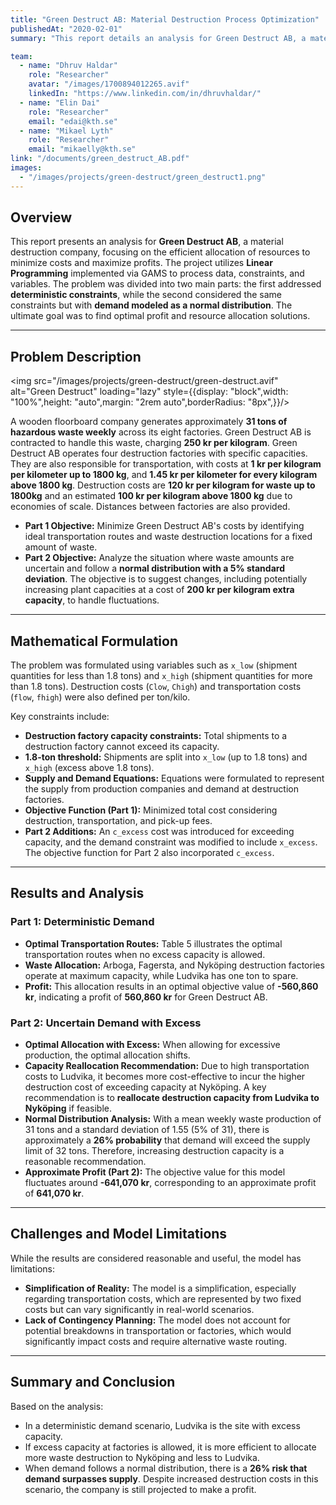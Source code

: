 ```yaml
---
title: "Green Destruct AB: Material Destruction Process Optimization"
publishedAt: "2020-02-01"
summary: "This report details an analysis for Green Destruct AB, a material destruction company, using Linear Programming to optimize resource allocation and minimize costs for hazardous waste management. It explores deterministic and normally distributed demand scenarios."

team:
  - name: "Dhruv Haldar"
    role: "Researcher"
    avatar: "/images/1700894012265.avif"
    linkedIn: "https://www.linkedin.com/in/dhruvhaldar/"
  - name: "Elin Dai"
    role: "Researcher"
    email: "edai@kth.se"
  - name: "Mikael Lyth"
    role: "Researcher"
    email: "mikaelly@kth.se"
link: "/documents/green_destruct_AB.pdf"
images:
  - "/images/projects/green-destruct/green_destruct1.png"
---
```


## Overview

This report presents an analysis for **Green Destruct AB**, a material destruction company, focusing on the efficient allocation of resources to minimize costs and maximize profits. The project utilizes **Linear Programming** implemented via GAMS to process data, constraints, and variables. The problem was divided into two main parts: the first addressed **deterministic constraints**, while the second considered the same constraints but with **demand modeled as a normal distribution**. The ultimate goal was to find optimal profit and resource allocation solutions.

---

## Problem Description

<img src="/images/projects/green-destruct/green-destruct.avif" alt="Green Destruct" loading="lazy" style={{display: "block",width: "100%",height: "auto",margin: "2rem auto",borderRadius: "8px",}}/>

A wooden floorboard company generates approximately **31 tons of hazardous waste weekly** across its eight factories. Green Destruct AB is contracted to handle this waste, charging **250 kr per kilogram**. Green Destruct AB operates four destruction factories with specific capacities. They are also responsible for transportation, with costs at **1 kr per kilogram per kilometer up to 1800 kg**, and **1.45 kr per kilometer for every kilogram above 1800 kg**. Destruction costs are **120 kr per kilogram for waste up to 1800kg** and an estimated **100 kr per kilogram above 1800 kg** due to economies of scale. Distances between factories are also provided.

* **Part 1 Objective:** Minimize Green Destruct AB's costs by identifying ideal transportation routes and waste destruction locations for a fixed amount of waste.
* **Part 2 Objective:** Analyze the situation where waste amounts are uncertain and follow a **normal distribution with a 5% standard deviation**. The objective is to suggest changes, including potentially increasing plant capacities at a cost of **200 kr per kilogram extra capacity**, to handle fluctuations.

---

## Mathematical Formulation

The problem was formulated using variables such as `x_low` (shipment quantities for less than 1.8 tons) and `x_high` (shipment quantities for more than 1.8 tons). Destruction costs (`Clow`, `Chigh`) and transportation costs (`flow`, `fhigh`) were also defined per ton/kilo.

Key constraints include:
* **Destruction factory capacity constraints:** Total shipments to a destruction factory cannot exceed its capacity.
* **1.8-ton threshold:** Shipments are split into `x_low` (up to 1.8 tons) and `x_high` (excess above 1.8 tons).
* **Supply and Demand Equations:** Equations were formulated to represent the supply from production companies and demand at destruction factories.
* **Objective Function (Part 1):** Minimized total cost considering destruction, transportation, and pick-up fees.
* **Part 2 Additions:** An `c_excess` cost was introduced for exceeding capacity, and the demand constraint was modified to include `x_excess`. The objective function for Part 2 also incorporated `c_excess`.

---

## Results and Analysis

### Part 1: Deterministic Demand
* **Optimal Transportation Routes:** Table 5 illustrates the optimal transportation routes when no excess capacity is allowed.
* **Waste Allocation:** Arboga, Fagersta, and Nyköping destruction factories operate at maximum capacity, while Ludvika has one ton to spare.
* **Profit:** This allocation results in an optimal objective value of **-560,860 kr**, indicating a profit of **560,860 kr** for Green Destruct AB.

### Part 2: Uncertain Demand with Excess
* **Optimal Allocation with Excess:** When allowing for excessive production, the optimal allocation shifts.
* **Capacity Reallocation Recommendation:** Due to high transportation costs to Ludvika, it becomes more cost-effective to incur the higher destruction cost of exceeding capacity at Nyköping. A key recommendation is to **reallocate destruction capacity from Ludvika to Nyköping** if feasible.
* **Normal Distribution Analysis:** With a mean weekly waste production of 31 tons and a standard deviation of 1.55 (5% of 31), there is approximately a **26% probability** that demand will exceed the supply limit of 32 tons. Therefore, increasing destruction capacity is a reasonable recommendation.
* **Approximate Profit (Part 2):** The objective value for this model fluctuates around **-641,070 kr**, corresponding to an approximate profit of **641,070 kr**.

---

## Challenges and Model Limitations

While the results are considered reasonable and useful, the model has limitations:
* **Simplification of Reality:** The model is a simplification, especially regarding transportation costs, which are represented by two fixed costs but can vary significantly in real-world scenarios.
* **Lack of Contingency Planning:** The model does not account for potential breakdowns in transportation or factories, which would significantly impact costs and require alternative waste routing.

---

## Summary and Conclusion

Based on the analysis:
* In a deterministic demand scenario, Ludvika is the site with excess capacity.
* If excess capacity at factories is allowed, it is more efficient to allocate more waste destruction to Nyköping and less to Ludvika.
* When demand follows a normal distribution, there is a **26% risk that demand surpasses supply**. Despite increased destruction costs in this scenario, the company is still projected to make a profit.
